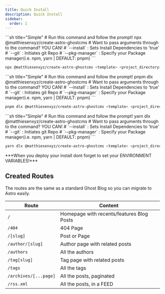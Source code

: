```yaml
---
title: Quick Install
description: Quick Install
sidebar:
  order: 1
---
```


<Tabs>
  <TabItem label="npm">
```sh title="Simple"
# Run this command and follow the prompt!
npx @matthiesenxyz/create-astro-ghostcms
# Want to pass arguments through to the command?  YOU CAN!
#  `--install`     : Sets Install Dependencies to 'true'
#  `--git`         : Initiates git Repo
#  `--pkg-manager` : Specify your Package manager(i.e. npm, yarn | DEFAULT: pnpm)
```

```sh title="Advanced"
npx @matthiesenxyz/create-astro-ghostcms <template> <project_directory> --git --install
```
  </TabItem>

  <TabItem label="pnpm">
```sh title="Simple"
# Run this command and follow the prompt!
pnpm dlx @matthiesenxyz/create-astro-ghostcms
# Want to pass arguments through to the command?  YOU CAN!
#  `--install`     : Sets Install Dependencies to 'true'
#  `--git`         : Initiates git Repo
#  `--pkg-manager` : Specify your Package manager(i.e. npm, yarn | DEFAULT: pnpm)
```

```sh title="Advanced"
pnpm dlx @matthiesenxyz/create-astro-ghostcms <template> <project_directory> --git --install
```
  </TabItem>

  <TabItem label="yarn">
```sh title="Simple"
# Run this command and follow the prompt!
yarn dlx @matthiesenxyz/create-astro-ghostcms
# Want to pass arguments through to the command?  YOU CAN!
#  `--install`     : Sets Install Dependencies to 'true'
#  `--git`         : Initiates git Repo
#  `--pkg-manager` : Specify your Package manager(i.e. npm, yarn | DEFAULT: pnpm)
```

```sh title="Advanced"
yarn dlx @matthiesenxyz/create-astro-ghostcms <template> <project_directory> --git --install
```
  </TabItem>

</Tabs>

<Aside>
***When you deploy your install dont forget to set your ENVIRONMENT VARIABLES!***
</Aside>

## Created Routes

The routes are the same as a standard Ghost Blog so you can migrate to Astro easily.

| Route                 | Content                                   |
| --------------------- | ----------------------------------------- |
| `/`                   | Homepage with recents/features Blog Posts |
| `/404`                | 404 Page                                  |
| `/[slug]`             | Post or Page                              |
| `/author/[slug]`      | Author page with related posts            |
| `/authors`            | All the authors                           |
| `/tag[slug]`          | Tag page with related posts               |
| `/tags`               | All the tags                              |
| `/archives/[...page]` | All the posts, paginated                  |
| `/rss.xml`            | All the posts, in a FEED                  |